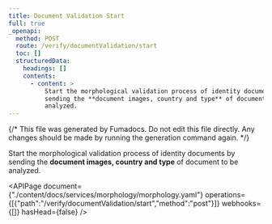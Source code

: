 ```yaml
---
title: Document Validation Start
full: true
_openapi:
  method: POST
  route: /verify/documentValidation/start
  toc: []
  structuredData:
    headings: []
    contents:
      - content: >
          Start the morphological validation process of identity documents by
          sending the **document images, country and type** of document to be
          analyzed.
---
```


{/* This file was generated by Fumadocs. Do not edit this file directly. Any changes should be made by running the generation command again. */}

Start the morphological validation process of identity documents by sending the **document images, country and type** of document to be analyzed.


<APIPage document={"./content/docs/services/morphology/morphology.yaml"} operations={[{"path":"/verify/documentValidation/start","method":"post"}]} webhooks={[]} hasHead={false} />